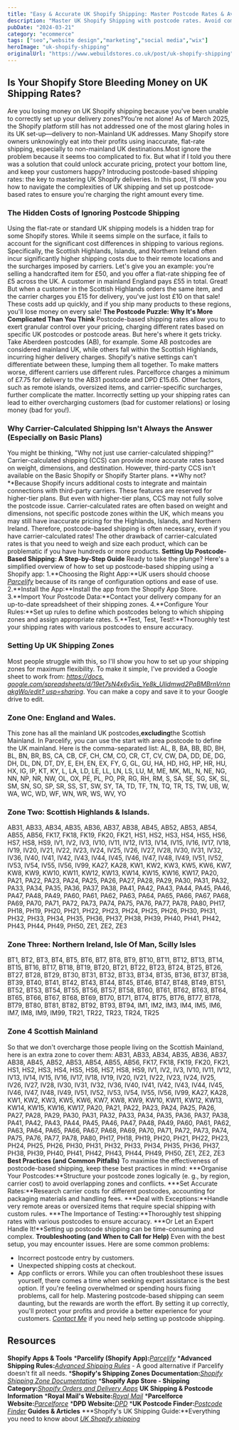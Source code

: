 ```yaml
---
title: "Easy & Accurate UK Shopify Shipping: Master Postcode Rates & Avoid Problems"
description: "Master UK Shopify Shipping with postcode rates. Avoid common pitfalls and protect profits with our guide to accurate UK Shopify Shipping setups."
pubDate: "2024-03-21"
category: "ecommerce"
tags: ["seo","website design","marketing","social media","wix"]
heroImage: "uk-shopify-shipping"
originalUrl: "https://www.webuildstores.co.uk/post/uk-shopify-shipping"
---
```



<BlogHeroImage src={heroImage} alt="Easy & Accurate UK Shopify Shipping: Master Postcode Rates & Avoid Problems" />

## Is Your Shopify Store Bleeding Money on UK Shipping Rates?
Are you losing money on UK Shopify shipping because you've been unable to correctly set up your delivery zones?You're not alone! As of March 2025, the Shopify platform still has not addressed one of the most glaring holes in its UK set-up—delivery to non-Mainland UK addresses.
Many Shopify store owners unknowingly eat into their profits using inaccurate, flat-rate shipping, especially to non-mainland UK destinations.Most ignore the problem because it seems too complicated to fix.
But what if I told you there was a solution that could unlock accurate pricing, protect your bottom line, and keep your customers happy?
Introducing postcode-based shipping rates: the key to mastering UK Shopify deliveries.
In this post, I'll show you how to navigate the complexities of UK shipping and set up postcode-based rates to ensure you're charging the right amount every time.

### The Hidden Costs of Ignoring Postcode Shipping
Using the flat-rate or standard UK shipping models is a hidden trap for some Shopify stores. While it seems simple on the surface, it fails to account for the significant cost differences in shipping to various regions.
Specifically, the Scottish Highlands, Islands, and Northern Ireland often incur significantly higher shipping costs due to their remote locations and the surcharges imposed by carriers.
Let's give you an example: you're selling a handcrafted item for £50, and you offer a flat-rate shipping fee of £5 across the UK.
A customer in mainland England pays £55 in total. Great! But when a customer in the Scottish Highlands orders the same item, and the carrier charges you £15 for delivery, you've just lost £10 on that sale! These costs add up quickly, and if you ship many products to these regions, you'll lose money on every sale!
**The Postcode Puzzle: Why It's More Complicated Than You Think**
Postcode-based shipping rates allow you to exert granular control over your pricing, charging different rates based on specific UK postcodes or postcode areas. But here's where it gets tricky.
Take Aberdeen postcodes (AB), for example. Some AB postcodes are considered mainland UK, while others fall within the Scottish Highlands, incurring higher delivery charges. Shopify's native settings can't differentiate between these, lumping them all together.
To make matters worse, different carriers use different rules. Parcelforce charges a minimum of £7.75 for delivery to the AB31 postcode and DPD £15.65. Other factors, such as remote islands, oversized items, and carrier-specific surcharges, further complicate the matter.
Incorrectly setting up your shipping rates can lead to either overcharging customers (bad for customer relations) or losing money (bad for you!).

### Why Carrier-Calculated Shipping Isn't Always the Answer (Especially on Basic Plans)
You might be thinking, "Why not just use carrier-calculated shipping?" Carrier-calculated shipping (CCS) can provide more accurate rates based on weight, dimensions, and destination. However, third-party CCS isn't available on the Basic Shopify or Shopify Starter plans.
**Why not?**Because Shopify incurs additional costs to integrate and maintain connections with third-party carriers. These features are reserved for higher-tier plans.
But even with higher-tier plans, CCS may not fully solve the postcode issue.
Carrier-calculated rates are often based on weight and dimensions, not specific postcode zones within the UK, which means you may still have inaccurate pricing for the Highlands, Islands, and Northern Ireland.
Therefore, postcode-based shipping is often necessary, even if you have carrier-calculated rates!
The other drawback of carrier-calculated rates is that you need to weigh and size each product, which can be problematic if you have hundreds or more products.
**Setting Up Postcode-Based Shipping: A Step-by-Step Guide**
Ready to take the plunge? Here's a simplified overview of how to set up postcode-based shipping using a Shopify app:
 1.**Choosing the Right App:**UK users should choose [_Parcelify_](https://www.parcelify.co/) because of its range of configuration options and ease of use.
 2.**Install the App:**Install the app from the Shopify App Store.
 3.**Import Your Postcode Data:**Contact your delivery company for an up-to-date spreadsheet of their shipping zones.
 4.**Configure Your Rules:**Set up rules to define which postcodes belong to which shipping zones and assign appropriate rates.
 5.**Test, Test, Test!:**Thoroughly test your shipping rates with various postcodes to ensure accuracy.

### Setting Up UK Shipping Zones

Most people struggle with this, so I'll show you how to set up your shipping zones for maximum flexibility.
To make it simple, I've provided a Google sheet to work from: [_https://docs. google.com/spreadsheets/d/19et7sN4x6v5is_Ye8k_Ulidmwd2PaBMBrnVrnnakgWo/edit? usp=sharing_](https://docs.google.com/spreadsheets/d/19et7sN4x6v5is_Ye8k_Ulidmwd2PaBMBrnVrnnakgWo/edit?usp=sharing).
You can make a copy and save it to your Google drive to edit.

### Zone One: England and Wales.
This zone has all the mainland UK postcodes,**excluding**the Scottish Mainland. In Parcelify, you can use the start with area postcode to define the UK mainland. Here is the comma-separated list:
AL, B, BA, BB, BD, BH, BL, BN, BR, BS, CA, CB, CF, CH, CM, CO, CR, CT, CV, CW, DA, DD, DE, DG, DH, DL, DN, DT, DY, E, EH, EN, EX, FY, G, GL, GU, HA, HD, HG, HP, HR, HU, HX, IG, IP, KT, KY, L, LA, LD, LE, LL, LN, LS, LU, M, ME, MK, ML, N, NE, NG, NN, NP, NR, NW, OL, OX, PE, PL, PO, PR, RG, RH, RM, S, SA, SE, SG, SK, SL, SM, SN, SO, SP, SR, SS, ST, SW, SY, TA, TD, TF, TN, TQ, TR, TS, TW, UB, W, WA, WC, WD, WF, WN, WR, WS, WV, YO

### Zone Two: Scottish Highlands & Islands.
AB31, AB33, AB34, AB35, AB36, AB37, AB38, AB45, AB52, AB53, AB54, AB55, AB56, FK17, FK18, FK19, FK20, FK21, HS1, HS2, HS3, HS4, HS5, HS6, HS7, HS8, HS9, IV1, IV2, IV3, IV10, IV11, IV12, IV13, IV14, IV15, IV16, IV17, IV18, IV19, IV20, IV21, IV22, IV23, IV24, IV25, IV26, IV27, IV28, IV30, IV31, IV32, IV36, IV40, IV41, IV42, IV43, IV44, IV45, IV46, IV47, IV48, IV49, IV51, IV52, IV53, IV54, IV55, IV56, IV99, KA27, KA28, KW1, KW2, KW3, KW5, KW6, KW7, KW8, KW9, KW10, KW11, KW12, KW13, KW14, KW15, KW16, KW17, PA20, PA21, PA22, PA23, PA24, PA25, PA26, PA27, PA28, PA29, PA30, PA31, PA32, PA33, PA34, PA35, PA36, PA37, PA38, PA41, PA42, PA43, PA44, PA45, PA46, PA47, PA48, PA49, PA60, PA61, PA62, PA63, PA64, PA65, PA66, PA67, PA68, PA69, PA70, PA71, PA72, PA73, PA74, PA75, PA76, PA77, PA78, PA80, PH17, PH18, PH19, PH20, PH21, PH22, PH23, PH24, PH25, PH26, PH30, PH31, PH32, PH33, PH34, PH35, PH36, PH37, PH38, PH39, PH40, PH41, PH42, PH43, PH44, PH49, PH50, ZE1, ZE2, ZE3

### Zone Three: Northern Ireland, Isle Of Man, Scilly Isles
BT1, BT2, BT3, BT4, BT5, BT6, BT7, BT8, BT9, BT10, BT11, BT12, BT13, BT14, BT15, BT16, BT17, BT18, BT19, BT20, BT21, BT22, BT23, BT24, BT25, BT26, BT27, BT28, BT29, BT30, BT31, BT32, BT33, BT34, BT35, BT36, BT37, BT38, BT39, BT40, BT41, BT42, BT43, BT44, BT45, BT46, BT47, BT48, BT49, BT51, BT52, BT53, BT54, BT55, BT56, BT57, BT58, BT60, BT61, BT62, BT63, BT64, BT65, BT66, BT67, BT68, BT69, BT70, BT71, BT74, BT75, BT76, BT77, BT78, BT79, BT80, BT81, BT82, BT92, BT93, BT94, IM1, IM2, IM3, IM4, IM5, IM6, IM7, IM8, IM9, IM99, TR21, TR22, TR23, TR24, TR25

### Zone 4 Scottish Mainland
So that we don't overcharge those people living on the Scottish Mainland, here is an extra zone to cover them:
AB31, AB33, AB34, AB35, AB36, AB37, AB38, AB45, AB52, AB53, AB54, AB55, AB56, FK17, FK18, FK19, FK20, FK21, HS1, HS2, HS3, HS4, HS5, HS6, HS7, HS8, HS9, IV1, IV2, IV3, IV10, IV11, IV12, IV13, IV14, IV15, IV16, IV17, IV18, IV19, IV20, IV21, IV22, IV23, IV24, IV25, IV26, IV27, IV28, IV30, IV31, IV32, IV36, IV40, IV41, IV42, IV43, IV44, IV45, IV46, IV47, IV48, IV49, IV51, IV52, IV53, IV54, IV55, IV56, IV99, KA27, KA28, KW1, KW2, KW3, KW5, KW6, KW7, KW8, KW9, KW10, KW11, KW12, KW13, KW14, KW15, KW16, KW17, PA20, PA21, PA22, PA23, PA24, PA25, PA26, PA27, PA28, PA29, PA30, PA31, PA32, PA33, PA34, PA35, PA36, PA37, PA38, PA41, PA42, PA43, PA44, PA45, PA46, PA47, PA48, PA49, PA60, PA61, PA62, PA63, PA64, PA65, PA66, PA67, PA68, PA69, PA70, PA71, PA72, PA73, PA74, PA75, PA76, PA77, PA78, PA80, PH17, PH18, PH19, PH20, PH21, PH22, PH23, PH24, PH25, PH26, PH30, PH31, PH32, PH33, PH34, PH35, PH36, PH37, PH38, PH39, PH40, PH41, PH42, PH43, PH44, PH49, PH50, ZE1, ZE2, ZE3
**Best Practices (and Common Pitfalls)**
To maximise the effectiveness of postcode-based shipping, keep these best practices in mind:
 ***Organise Your Postcodes:**Structure your postcode zones logically (e. g., by region, carrier cost) to avoid overlapping zones and conflicts.
 ***Set Accurate Rates:**Research carrier costs for different postcodes, accounting for packaging materials and handling fees.
 ***Deal with Exceptions:**Handle very remote areas or oversized items that require special shipping with custom rules.
 ***The Importance of Testing:**Thoroughly test shipping rates with various postcodes to ensure accuracy.
 ***Or Let an Expert Handle It!**Setting up postcode shipping can be time-consuming and complex.
**Troubleshooting (and When to Call for Help)**
Even with the best setup, you may encounter issues. Here are some common problems: - Incorrect postcode entry by customers.
- Unexpected shipping costs at checkout. - App conflicts or errors.
While you can often troubleshoot these issues yourself, there comes a time when seeking expert assistance is the best option. If you're feeling overwhelmed or spending hours fixing problems, call for help.
Mastering postcode-based shipping can seem daunting, but the rewards are worth the effort. By setting it up correctly, you'll protect your profits and provide a better experience for your customers.
[_Contact Me_](https://www.webuildstores.co.uk/contact) if you need help setting up postcode shipping.

## Resources
**Shopify Apps & Tools**
 ***Parcelify (Shopify App):**[_Parcelify_](https://www.parcelify.co/)
 ***Advanced Shipping Rules:**[_Advanced Shipping Rules_](https://apps.shopify.com/vendor-shipping-rules-1) \- A good alternative if Parcelify doesn't fit all needs.
 ***Shopify's Shipping Zones Documentation:**[_Shopify Shipping Zone Documentation_](https://help.shopify.com/en/manual/fulfillment/setup/shipping-profiles/setting-up-shipping-profiles)
 ***Shopify App Store - Shipping Category:**[_Shopify Orders and Delivery Apps_](https://apps.shopify.com/categories/orders-and-shipping)
**UK Shipping & Postcode Information**
 ***Royal Mail's Website:**[_Royal Mail_](https://www.royalmail.com/)
 ***Parcelforce Website:**[_Parcelforce_](https://www.parcelforce.com/)
 ***DPD Website:**[_DPD_](https://www.dpd.co.uk/)
 ***UK Postcode Finder:**[_Postcode Finder_](https://www.simplypostcode.com/demo)
**Guides & Articles**
 ***Shopify's UK Shipping Guide:**Everything you need to know about [_UK Shopify shipping_](https://www.shopify.com/uk/blog/shopify-shipping-services)
